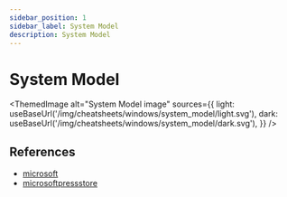 ```yaml
---
sidebar_position: 1
sidebar_label: System Model
description: System Model
---
```


# System Model



<ThemedImage
    alt="System Model image"
    sources={{
        light: useBaseUrl('/img/cheatsheets/windows/system_model/light.svg'),
        dark: useBaseUrl('/img/cheatsheets/windows/system_model/dark.svg'),
    }}
/>

## References

- [microsoft](https://learn.microsoft.com/en-us/windows-hardware/drivers/kernel/overview-of-windows-components)
- [microsoftpressstore](https://www.microsoftpressstore.com/articles/article.aspx?p=2201309)
